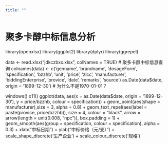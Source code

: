 ```yaml
---
title: ""
---
```


# 聚多卡醇中标信息分析

library(openxlsx)
library(ggplot2)
library(dplyr)
library(ggrepel)

data <- read.xlsx("jdkczbxx.xlsx", colNames = TRUE)  # 聚多卡醇中标信息查询
colnames(data) <- c('genname', 'brandname', 'dosageForm', 'specification', 'bzzhb',
                    'unit', 'price', 'zlcc', 'manufacturer', 'biddingEnterprise',
                    'provice', 'date', 'remarks', 'source') 
as.Date(data$date, origin = '1899-12-30')  # 为什么不是1970-01-01？

windows()
x11()
ggplot(data, aes(x = as.Date(data$date, origin = '1899-12-30'), 
                 y = price/bzzhb, colour = specification)) +
  geom_point(aes(shape = manufacturer),size = 3, alpha = 0.8) +
  geom_text_repel(aes(label = paste(provice, price/bzzhb)), size = 4, colour = "black",
                  arrow = arrow(length = unit(0.008, "npc")),
                  box.padding = 1) +
  geom_smooth(aes(group = specification, colour = specification), alpha = 0.3) +
  xlab("中标日期") +
  ylab("中标价格（元/支）") +
  scale_shape_discrete('生产企业') +
  scale_colour_discrete('规格')



